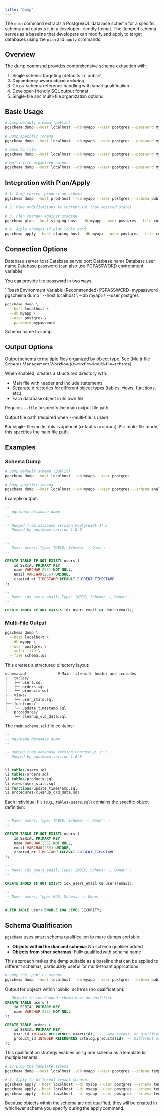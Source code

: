 ```yaml
---
title: "Dump"
---
```


The `dump` command extracts a PostgreSQL database schema for a specific schema and outputs it in a developer-friendly format. The dumped schema serves as a baseline that developers can modify and apply to target databases using the `plan` and `apply` commands.

## Overview

The dump command provides comprehensive schema extraction with:
1. Single schema targeting (defaults to 'public')
1. Dependency-aware object ordering  
1. Cross-schema reference handling with smart qualification
1. Developer-friendly SQL output format
1. Single-file and multi-file organization options

## Basic Usage

```bash
# Dump default schema (public)
pgschema dump --host localhost --db myapp --user postgres --password mypassword

# Dump specific schema
pgschema dump --host localhost --db myapp --user postgres --password mypassword --schema myschema

# Save to file
pgschema dump --host localhost --db myapp --user postgres --password mypassword > schema.sql

# Multi-file organized output
pgschema dump --host localhost --db myapp --user postgres --password mypassword --multi-file --file schema.sql
```

## Integration with Plan/Apply

```bash
# 1. Dump current production schema
pgschema dump --host prod-host --db myapp --user postgres --schema public > current.sql

# 2. Make modifications to current.sql (now desired state)

# 3. Plan changes against staging
pgschema plan --host staging-host --db myapp --user postgres --file current.sql

# 4. Apply changes if plan looks good  
pgschema apply --host staging-host --db myapp --user postgres --file current.sql
```

## Connection Options

<ParamField path="--host" type="string" default="localhost">
  Database server host
</ParamField>

<ParamField path="--port" type="integer" default="5432">
  Database server port
</ParamField>

<ParamField path="--db" type="string" required>
  Database name
</ParamField>

<ParamField path="--user" type="string" required>
  Database user name
</ParamField>

<ParamField path="--password" type="string">
  Database password (can also use PGPASSWORD environment variable)

  You can provide the password in two ways:

  <CodeGroup>
  ```bash Environment Variable (Recommended)
  PGPASSWORD=mypassword pgschema dump \
    --host localhost \
    --db myapp \
    --user postgres
  ```

  ```bash Command Line Flag
  pgschema dump \
    --host localhost \
    --db myapp \
    --user postgres \
    --password mypassword
  ```
  </CodeGroup>
</ParamField>

<ParamField path="--schema" type="string" default="public">
  Schema name to dump
</ParamField>

## Output Options

<ParamField path="--multi-file" type="boolean" default="false">
  Output schema to multiple files organized by object type. See [Multi-file Schema Management Workflow](/workflow/multi-file-schema).
  
  When enabled, creates a structured directory with:
  - Main file with header and include statements
  - Separate directories for different object types (tables, views, functions, etc.)
  - Each database object in its own file
  
  Requires `--file` to specify the main output file path.
</ParamField>

<ParamField path="--file" type="string">
  Output file path (required when --multi-file is used)
  
  For single-file mode, this is optional (defaults to stdout).
  For multi-file mode, this specifies the main file path.
</ParamField>

## Examples

### Schema Dump

```bash
# Dump default schema (public)
pgschema dump --host localhost --db myapp --user postgres

# Dump specific schema  
pgschema dump --host localhost --db myapp --user postgres --schema analytics
```

Example output:
```sql
--
-- pgschema database dump
--

-- Dumped from database version PostgreSQL 17.5
-- Dumped by pgschema version 1.0.0


--
-- Name: users; Type: TABLE; Schema: -; Owner: -
--

CREATE TABLE IF NOT EXISTS users (
    id SERIAL PRIMARY KEY,
    name VARCHAR(255) NOT NULL,
    email VARCHAR(255) UNIQUE,
    created_at TIMESTAMP DEFAULT CURRENT_TIMESTAMP
);

--
-- Name: idx_users_email; Type: INDEX; Schema: -; Owner: -
--

CREATE INDEX IF NOT EXISTS idx_users_email ON users(email);
```

### Multi-File Output

```bash
pgschema dump \
  --host localhost \
  --db myapp \
  --user postgres \
  --multi-file \
  --file schema.sql
```

This creates a structured directory layout:
```
schema.sql              # Main file with header and includes
├── tables/
│   ├── users.sql
│   ├── orders.sql
│   └── products.sql
├── views/
│   └── user_stats.sql
├── functions/
│   └── update_timestamp.sql
└── procedures/
    └── cleanup_old_data.sql
```

The main `schema.sql` file contains:
```sql
--
-- pgschema database dump
--

-- Dumped from database version PostgreSQL 17.5
-- Dumped by pgschema version 1.0.0


\i tables/users.sql
\i tables/orders.sql
\i tables/products.sql
\i views/user_stats.sql
\i functions/update_timestamp.sql
\i procedures/cleanup_old_data.sql
```

Each individual file (e.g., `tables/users.sql`) contains the specific object definition:
```sql
--
-- Name: users; Type: TABLE; Schema: -; Owner: -
--

CREATE TABLE IF NOT EXISTS users (
    id SERIAL PRIMARY KEY,
    name VARCHAR(255) NOT NULL,
    email VARCHAR(255) UNIQUE,
    created_at TIMESTAMP DEFAULT CURRENT_TIMESTAMP
);

--
-- Name: idx_users_email; Type: INDEX; Schema: -; Owner: -
--

CREATE INDEX IF NOT EXISTS idx_users_email ON users(email);

--
-- Name: users; Type: RLS; Schema: -; Owner: -
--

ALTER TABLE users ENABLE ROW LEVEL SECURITY;
```

## Schema Qualification

`pgschema` uses smart schema qualification to make dumps portable:

- **Objects within the dumped schema**: No schema qualifier added
- **Objects from other schemas**: Fully qualified with schema name

This approach makes the dump suitable as a baseline that can be applied to different schemas, particularly useful for multi-tenant applications.

```bash
# Dump the 'public' schema
pgschema dump --host localhost --db myapp --user postgres --schema public
```

Output for objects within 'public' schema (no qualification):
```sql
-- Objects in the dumped schema have no qualifier
CREATE TABLE users (
    id SERIAL PRIMARY KEY,
    name VARCHAR(255) NOT NULL
);

CREATE TABLE orders (
    id SERIAL PRIMARY KEY,
    user_id INTEGER REFERENCES users(id),  -- Same schema, no qualifier
    product_id INTEGER REFERENCES catalog.products(id)  -- Different schema, qualified
);
```

This qualification strategy enables using one schema as a template for multiple tenants:

```bash
# 1. Dump the template schema
pgschema dump --host localhost --db myapp --user postgres --schema template > template.sql

# 2. Apply to different tenant schemas
pgschema apply --host localhost --db myapp --user postgres --schema tenant1 --file template.sql
pgschema apply --host localhost --db myapp --user postgres --schema tenant2 --file template.sql
pgschema apply --host localhost --db myapp --user postgres --schema tenant3 --file template.sql
```

Because objects within the schema are not qualified, they will be created in whichever schema you specify during the apply command.